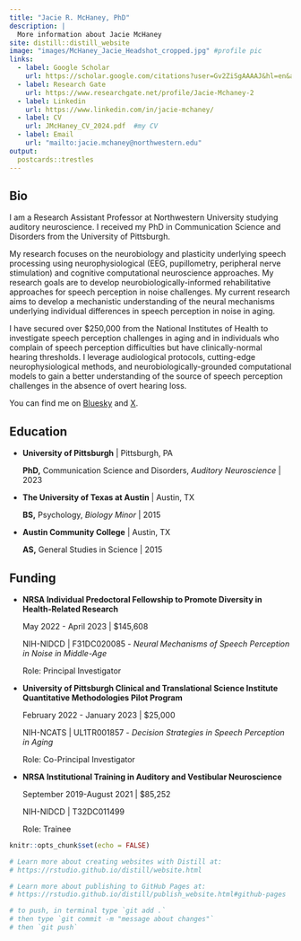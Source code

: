 ```yaml
---
title: "Jacie R. McHaney, PhD"
description: |
  More information about Jacie McHaney
site: distill::distill_website
image: "images/McHaney_Jacie_Headshot_cropped.jpg" #profile pic
links:
  - label: Google Scholar
    url: https://scholar.google.com/citations?user=Gv2ZiSgAAAAJ&hl=en&authuser=1
  - label: Research Gate
    url: https://www.researchgate.net/profile/Jacie-Mchaney-2
  - label: Linkedin
    url: https://www.linkedin.com/in/jacie-mchaney/
  - label: CV
    url: JMcHaney_CV_2024.pdf  #my CV
  - label: Email
    url: "mailto:jacie.mchaney@northwestern.edu"
output:
  postcards::trestles
---
```


<head>
<!-- Google tag (gtag.js) -->
<script async src="https://www.googletagmanager.com/gtag/js?id=G-0208BTGWKG"></script>
<script>
  window.dataLayer = window.dataLayer || [];
  function gtag(){dataLayer.push(arguments);}
  gtag('js', new Date());

  gtag('config', 'G-0208BTGWKG');
</script>
</head>

## Bio

I am a Research Assistant Professor at Northwestern University studying auditory neuroscience. I received my PhD in Communication Science and Disorders from the University of Pittsburgh.

My research focuses on the neurobiology and plasticity underlying speech processing using neurophysiological (EEG, pupillometry, peripheral nerve stimulation) and cognitive computational neuroscience approaches. My research goals are to develop neurobiologically-informed rehabilitative approaches for speech perception in noise challenges. My current research aims to develop a mechanistic understanding of the neural mechanisms underlying individual differences in speech perception in noise in aging.

I have secured over $250,000 from the National Institutes of Health to investigate speech perception challenges in aging and in individuals who complain of speech perception difficulties but have clinically-normal hearing thresholds. I leverage audiological protocols, cutting-edge neurophysiological methods, and neurobiologically-grounded computational models to gain a better understanding of the source of speech perception challenges in the absence of overt hearing loss.

You can find me on [Bluesky](https://bsky.app/profile/jaciemchaney.bsky.social) and [X](https://twitter.com/JacieMcHaney).


## Education

- **University of Pittsburgh** | Pittsburgh, PA

  **PhD,** Communication Science and Disorders, *Auditory Neuroscience* | 2023

- **The University of Texas at Austin** | Austin, TX

  **BS,** Psychology, *Biology Minor* |  2015

- **Austin Community College** | Austin, TX

  **AS,** General Studies in Science |  2015


## Funding

- **NRSA Individual Predoctoral Fellowship to Promote Diversity in Health-Related Research**

  May 2022 - April 2023 | $145,608

  NIH-NIDCD | F31DC020085 - *Neural Mechanisms of Speech Perception in Noise in Middle-Age*

  Role: Principal Investigator

- **University of Pittsburgh Clinical and Translational Science Institute Quantitative Methodologies Pilot Program**

  February 2022 - January 2023 | $25,000

  NIH-NCATS | UL1TR001857 - *Decision Strategies in Speech Perception in Aging* 

  Role: Co-Principal Investigator

- **NRSA Institutional Training in Auditory and Vestibular Neuroscience**

  September 2019-August 2021 | $85,252

  NIH-NIDCD | T32DC011499 

  Role: Trainee


```r
knitr::opts_chunk$set(echo = FALSE)

# Learn more about creating websites with Distill at:
# https://rstudio.github.io/distill/website.html

# Learn more about publishing to GitHub Pages at:
# https://rstudio.github.io/distill/publish_website.html#github-pages

# to push, in terminal type `git add .`
# then type `git commit -m "message about changes"`
# then `git push`

```

